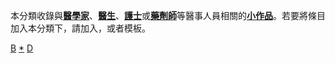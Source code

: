 {{Catnav|頁面分類|人物|職業|醫療衛生行業}}
{{hiddencat}}
{{WPSS-cat}}
本分類收錄與'''[[醫學家|醫學家]]'''、'''[[醫生|醫生]]'''、'''[[護士|護士]]'''或'''[[藥劑師|藥劑師]]'''等醫事人員相關的'''[[Wikipedia:小作品|小作品]]'''。若要將條目加入本分類下，請加入'''{{tl|Doctor-stub}}'''，或者'''{{tl|醫事人員小作品}}'''模板。

[[Category:醫學小作品|B]]
[[Category:醫療與健康工作者|*]]
[[Category:科學家小作品|D]]
